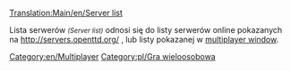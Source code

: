 [[Translation:Main/en/Server list]]
[[Category:en/Multiplayer]][[Category:pl/Gra wieloosobowa]]

Lista serwerów <small>''(Server list)''</small> odnosi się do listy serwerów online pokazanych na [http://servers.openttd.org/ http://servers.openttd.org/] , lub listy pokazanej w [[Main/pl/Gra wieloosobowa|multiplayer window]].